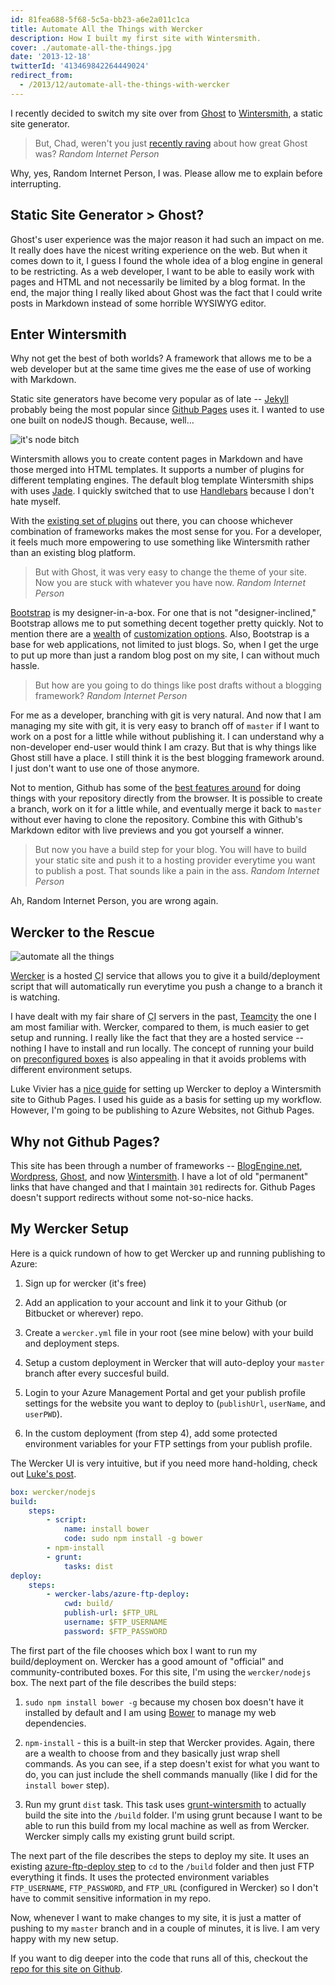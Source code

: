 ```yaml
---
id: 81fea688-5f68-5c5a-bb23-a6e2a011c1ca
title: Automate All the Things with Wercker
description: How I built my first site with Wintersmith.
cover: ./automate-all-the-things.jpg
date: '2013-12-18'
twitterId: '413469842264449024'
redirect_from:
  - /2013/12/automate-all-the-things-with-wercker
---
```


I recently decided to switch my site over from [Ghost](https://ghost.org/) to [Wintersmith](http://wintersmith.io/), a static site generator.

> But, Chad, weren't you just [recently raving](/2013/10/user-experience-matters-more-than-you-think/) about how great Ghost was?
> <cite>Random Internet Person</cite>

Why, yes, Random Internet Person, I was. Please allow me to explain before interrupting.

## Static Site Generator > Ghost?

Ghost's user experience was the major reason it had such an impact on me. It really does have the nicest writing experience on the web. But when it comes down to it, I guess I found the whole idea of a blog engine in general to be restricting. As a web developer, I want to be able to easily work with pages and HTML and not necessarily be limited by a blog format. In the end, the major thing I really liked about Ghost was the fact that I could write posts in Markdown instead of some horrible WYSIWYG editor.

## Enter Wintersmith

Why not get the best of both worlds? A framework that allows me to be a web developer but at the same time gives me the ease of use of working with Markdown.

Static site generators have become very popular as of late -- [Jekyll](http://jekyllrb.com/) probably being the most popular since [Github Pages](http://pages.github.com/) uses it. I wanted to use one built on nodeJS though. Because, well&hellip;

![it's node bitch](./node-bitch.jpg)

Wintersmith allows you to create content pages in Markdown and have those merged into HTML templates. It supports a number of plugins for different templating engines. The default blog template Wintersmith ships with uses [Jade](http://jade-lang.com/). I quickly switched that to use [Handlebars](http://handlebarsjs.com/) because I don't hate myself.

With the [existing set of plugins](https://github.com/jnordberg/wintersmith/wiki/Plugins) out there, you can choose whichever combination of frameworks makes the most sense for you. For a developer, it feels much more empowering to use something like Wintersmith rather than an existing blog platform.

> But with Ghost, it was very easy to change the theme of your site. Now you are stuck with whatever you have now.
> <cite>Random Internet Person</cite>

[Bootstrap](http://getbootstrap.com) is my designer-in-a-box. For one that is not "designer-inclined," Bootstrap allows me to put something decent together pretty quickly. Not to mention there are a [wealth](http://bootswatch.com/) of [customization options](http://www.lavishbootstrap.com/). Also, Bootstrap is a base for web applications, not limited to just blogs. So, when I get the urge to put up more than just a random blog post on my site, I can without much hassle.

> But how are you going to do things like post drafts without a blogging framework?
> <cite>Random Internet Person</cite>

For me as a developer, branching with git is very natural. And now that I am managing my site with git, it is very easy to branch off of `master` if I want to work on a post for a little while without publishing it. I can understand why a non-developer end-user would think I am crazy. But that is why things like Ghost still have a place. I still think it is the best blogging framework around. I just don't want to use one of those anymore.

Not to mention, Github has some of the [best features around](https://help.github.com/articles/github-flow-in-the-browser) for doing things with your repository directly from the browser. It is possible to create a branch, work on it for a little while, and eventually merge it back to `master` without ever having to clone the repository. Combine this with Github's Markdown editor with live previews and you got yourself a winner.

> But now you have a build step for your blog. You will have to build your static site and push it to a hosting provider everytime you want to publish a post. That sounds like a pain in the ass.
> <cite>Random Internet Person</cite>

Ah, Random Internet Person, you are wrong again.

## Wercker to the Rescue

![automate all the things](./automate-all-the-things.jpg)

[Wercker](http://wercker.com/) is a hosted <abbr title="Continuous Integration">CI</abbr> service that allows you to give it a build/deployment script that will automatically run everytime you push a change to a branch it is watching.

I have dealt with my fair share of <abbr title="Continuous Integration">CI</abbr> servers in the past, [Teamcity](http://www.jetbrains.com/teamcity/) the one I am most familiar with. Wercker, compared to them, is much easier to get setup and running. I really like the fact that they are a hosted service -- nothing I have to install and run locally. The concept of running your build on [preconfigured boxes](http://devcenter.wercker.com/articles/boxes/) is also appealing in that it avoids problems with different environment setups.

Luke Vivier has a [nice guide](http://luke.vivier.ca/wintersmith-with-wercker/) for setting up Wercker to deploy a Wintersmith site to Github Pages. I used his guide as a basis for setting up my workflow. However, I'm going to be publishing to Azure Websites, not Github Pages.

## Why not Github Pages?

This site has been through a number of frameworks -- [BlogEngine.net](http://www.dotnetblogengine.net/), [Wordpress](http://wordpress.org/), [Ghost](https://ghost.org/), and now [Wintersmith](http://wintersmith.io/). I have a lot of old "permanent" links that have changed and that I maintain `301` redirects for. Github Pages doesn't support redirects without some not-so-nice hacks.

## My Wercker Setup

Here is a quick rundown of how to get Wercker up and running publishing to Azure:

1. Sign up for wercker (it's free)

2. Add an application to your account and link it to your Github (or Bitbucket or wherever) repo.

3. Create a `wercker.yml` file in your root (see mine below) with your build and deployment steps.

4. Setup a custom deployment in Wercker that will auto-deploy your `master` branch after every succesful build.

5. Login to your Azure Management Portal and get your publish profile settings for the website you want to deploy to (`publishUrl`, `userName`, and `userPWD`).

6. In the custom deployment (from step 4), add some protected environment variables for your FTP settings from your publish profile.

The Wercker UI is very intuitive, but if you need more hand-holding, check out [Luke's post](http://luke.vivier.ca/wintersmith-with-wercker/).

```yaml
box: wercker/nodejs
build:
    steps:
        - script:
            name: install bower
            code: sudo npm install -g bower
        - npm-install
        - grunt:
            tasks: dist
deploy:
    steps:
        - wercker-labs/azure-ftp-deploy:
            cwd: build/
            publish-url: $FTP_URL
            username: $FTP_USERNAME
            password: $FTP_PASSWORD
```

The first part of the file chooses which box I want to run my build/deployment on. Wercker has a good amount of "official" and community-contributed boxes. For this site, I'm using the `wercker/nodejs` box. The next part of the file describes the build steps:

1. `sudo npm install bower -g` because my chosen box doesn't have it installed by default and I am using [Bower](http://bower.io/) to manage my web dependencies.

2. `npm-install` - this is a built-in step that Wercker provides. Again, there are a wealth to choose from and they basically just wrap shell commands. As you can see, if a step doesn't exist for what you want to do, you can just include the shell commands manually (like I did for the `install bower` step).

3. Run my grunt `dist` task. This task uses [grunt-wintersmith](https://github.com/davidtucker/grunt-wintersmith) to actually build the site into the `/build` folder. I'm using grunt because I want to be able to run this build from my local machine as well as from Wercker. Wercker simply calls my existing grunt build script.

The next part of the file describes the steps to deploy my site. It uses an existing [azure-ftp-deploy step](https://github.com/wercker-labs/step-azure-ftp-deploy) to `cd` to the `/build` folder and then just FTP everything it finds. It uses the protected environment variables `FTP_USERNAME`, `FTP_PASSWORD`, and `FTP_URL` (configured in Wercker) so I don't have to commit sensitive information in my repo.

Now, whenever I want to make changes to my site, it is just a matter of pushing to my `master` branch and in a couple of minutes, it is live. I am very happy with my new setup.

If you want to dig deeper into the code that runs all of this, checkout the [repo for this site on Github](https://github.com/chadly/chadly.net).